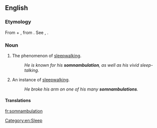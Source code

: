 ==English==

===Etymology===
From {{etyl|la|en}} {{m|la|somnus||sleep}} + {{m|la|ambulatio||a walking about}}, from {{m|la|ambulare||to walk}}. See {{m|en|somnolent}}, {{m|en|amble}}.

===Noun===
{{en-noun|~}}

# {{lb|en|rare}} The phenomenon of [[sleepwalking]].
#: ''He is known for his '''somnambulation''', as well as his vivid sleep-talking.''
# {{lb|en|rare}} An instance of [[sleepwalking]].
#: ''He broke his arm on one of his many '''somnambulations'''.''

====Translations====
{{trans-see|sleepwalking}}

[[Category:en:Sleep]]

[[fr:somnambulation]]